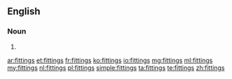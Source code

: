 ==English==

===Noun===
{{head|en|plural}}

# {{plural of|fitting|lang=en|nocat=1}}

[[ar:fittings]]
[[et:fittings]]
[[fr:fittings]]
[[ko:fittings]]
[[io:fittings]]
[[mg:fittings]]
[[ml:fittings]]
[[my:fittings]]
[[nl:fittings]]
[[pl:fittings]]
[[simple:fittings]]
[[ta:fittings]]
[[te:fittings]]
[[zh:fittings]]